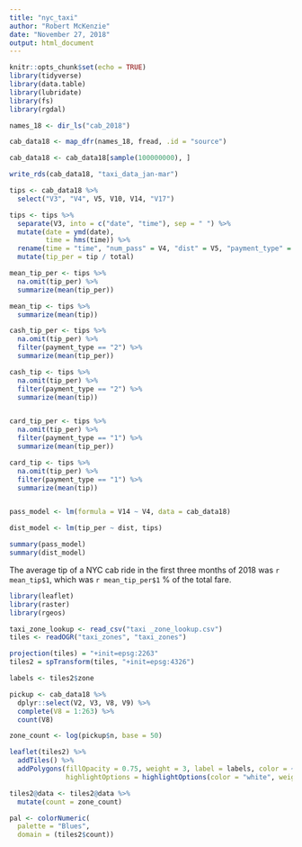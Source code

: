 ```yaml
---
title: "nyc_taxi"
author: "Robert McKenzie"
date: "November 27, 2018"
output: html_document
---
```


```r
knitr::opts_chunk$set(echo = TRUE)
library(tidyverse)
library(data.table)
library(lubridate)
library(fs)
library(rgdal)

names_18 <- dir_ls("cab_2018")

cab_data18 <- map_dfr(names_18, fread, .id = "source")

cab_data18 <- cab_data18[sample(100000000), ]

write_rds(cab_data18, "taxi_data_jan-mar")

tips <- cab_data18 %>%
  select("V3", "V4", V5, V10, V14, "V17")

tips <- tips %>%
  separate(V3, into = c("date", "time"), sep = " ") %>%
  mutate(date = ymd(date),
         time = hms(time)) %>%
  rename(time = "time", "num_pass" = V4, "dist" = V5, "payment_type" = V10, "tip" = V14, "total" = V17) %>%
  mutate(tip_per = tip / total) 

mean_tip_per <- tips %>%
  na.omit(tip_per) %>%
  summarize(mean(tip_per)) 

mean_tip <- tips %>%
  summarize(mean(tip))

cash_tip_per <- tips %>%
  na.omit(tip_per) %>%
  filter(payment_type == "2") %>%
  summarize(mean(tip_per)) 

cash_tip <- tips %>%
  na.omit(tip_per) %>%
  filter(payment_type == "2") %>%
  summarize(mean(tip)) 


card_tip_per <- tips %>%
  na.omit(tip_per) %>%
  filter(payment_type == "1") %>%
  summarize(mean(tip_per))

card_tip <- tips %>%
  na.omit(tip_per) %>%
  filter(payment_type == "1") %>%
  summarize(mean(tip)) 


pass_model <- lm(formula = V14 ~ V4, data = cab_data18)

dist_model <- lm(tip_per ~ dist, tips)

summary(pass_model)
summary(dist_model)

```

The average tip of a NYC cab ride in the first three months of 2018 was `r mean_tip$1`, which was `r mean_tip_per$1` % of the total fare.



```r

library(leaflet)
library(raster)
library(rgeos)

taxi_zone_lookup <- read_csv("taxi _zone_lookup.csv")
tiles <- readOGR("taxi_zones", "taxi_zones")

projection(tiles) = "+init=epsg:2263"
tiles2 = spTransform(tiles, "+init=epsg:4326")

labels <- tiles2$zone

pickup <- cab_data18 %>%
  dplyr::select(V2, V3, V8, V9) %>%
  complete(V8 = 1:263) %>%
  count(V8)

zone_count <- log(pickup$n, base = 50)

leaflet(tiles2) %>% 
  addTiles() %>% 
  addPolygons(fillOpacity = 0.75, weight = 3, label = labels, color = ~pal(zone_count),
              highlightOptions = highlightOptions(color = "white", weight = 5, bringToFront = TRUE))

tiles2@data <- tiles2@data %>%
  mutate(count = zone_count)

pal <- colorNumeric(
  palette = "Blues",
  domain = (tiles2$count))
```

